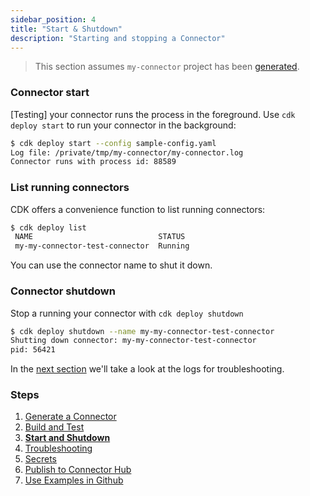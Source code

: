 ```yaml
---
sidebar_position: 4
title: "Start & Shutdown"
description: "Starting and stopping a Connector"
---
```


> This section assumes `my-connector` project has been [generated](/docs/connectors/local/cdk/generate).

### Connector start

[Testing] your connector runs the process in the foreground. Use `cdk deploy start` to run your connector in the background:


```bash copy="fl"
$ cdk deploy start --config sample-config.yaml
Log file: /private/tmp/my-connector/my-connector.log
Connector runs with process id: 88589
```

### List running connectors

CDK offers a convenience function to list running connectors:


```bash copy="fl"
$ cdk deploy list
 NAME                            STATUS
 my-my-connector-test-connector  Running
```

You can use the connector name to shut it down.

### Connector shutdown

Stop a running your connector with `cdk deploy shutdown`


```bash copy="fl"
$ cdk deploy shutdown --name my-my-connector-test-connector
Shutting down connector: my-my-connector-test-connector
pid: 56421
 ```

In the [next section](/docs/connectors/local/cdk/secrets) we'll take a look at the logs for troubleshooting.


### Steps

1. [Generate a Connector](/docs/connectors/local/cdk/generate)
2. [Build and Test](/docs/connectors/local/cdk/build)
3. **[Start and Shutdown](/docs/connectors/local/cdk/start-shutdown)**
4. [Troubleshooting](/docs/connectors/local/cdk/secrets)
5. [Secrets](/docs/connectors/local/cdk/secrets)
6. [Publish to Connector Hub](/docs/connectors/local/cdk/publish)
7. [Use Examples in Github](/docs/connectors/local/cdk/github-examples)

[InfinyOn Cloud]: https://infinyon.cloud
[next section]: /docs/connectors/local/cdk/start-shutdown
